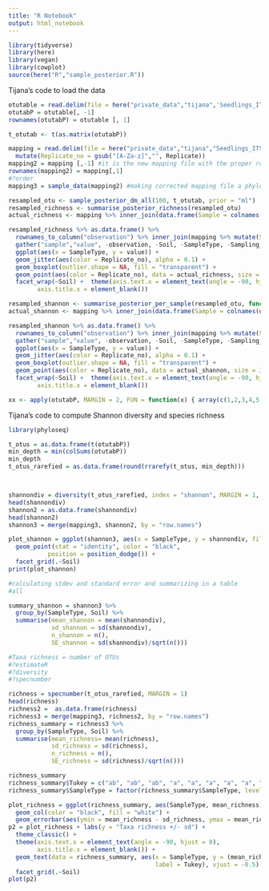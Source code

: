 ```yaml
---
title: "R Notebook"
output: html_notebook
---
```

```r
library(tidyverse)
library(here)
library(vegan)
library(cowplot)
source(here("R","sample_posterior.R"))
```
Tijana's code to load the data
```r
otutable = read.delim(file = here("private_data","tijana",'Seedlings_ITS2_otutab_ALL.csv'), sep = "\t") #reading the data I want to use
otutabP = otutable[, -1]
rownames(otutabP) = otutable [, 1]

t_otutab <- t(as.matrix(otutabP))

mapping = read.delim(file = here("private_data","tijana","Seedlings_ITS2_year1_mapping.csv"), sep = ",") %>%
  mutate(Replicate_no = gsub("[A-Za-z]","", Replicate))
mapping2 = mapping [,-1] #it is the new mapping file with the proper row names, same as in previous case, here we added names from the mapping
rownames(mapping2) = mapping[,1]
#?order
mapping3 = sample_data(mapping2) #making corrected mapping file a phyloseq object

```

```r
resampled_otu <- sample_posterior_dm_all(100, t_otutab, prior = "ml") 
resampled_richness <- summarise_posterior_richness(resampled_otu)
actual_richness <- mapping %>% inner_join(data.frame(Sample = colnames(otutabP), value = specnumber(otutabP, MARGIN = 2)), by = c("Sample" = "Sample"))

resampled_richness %>% as.data.frame() %>%
  rownames_to_column("observation") %>% inner_join(mapping %>% mutate(Sample = as.character(Sample)), by =c("observation" = "Sample")) %>%
  gather("sample","value", -observation, -Soil, -SampleType, -Sampling_time, -Replicate, - SoilSample, -Replicate_no) %>%
  ggplot(aes(x = SampleType, y = value)) + 
  geom_jitter(aes(color = Replicate_no), alpha = 0.1) +
  geom_boxplot(outlier.shape = NA, fill = "transparent") + 
  geom_point(aes(color = Replicate_no), data = actual_richness, size = 3) +
  facet_wrap(~Soil) +  theme(axis.text.x = element_text(angle = -90, hjust = 0),
        axis.title.x = element_blank())
```

```r
resampled_shannon <- summarise_posterior_per_sample(resampled_otu, function(x) {diversity(x, index = "shannon", MARGIN = 1)})
actual_shannon <- mapping %>% inner_join(data.frame(Sample = colnames(otutabP), value = diversity(otutabP, index = "shannon", MARGIN = 2)), by = c("Sample" = "Sample"))

resampled_shannon %>% as.data.frame() %>%
  rownames_to_column("observation") %>% inner_join(mapping %>% mutate(Sample = as.character(Sample)), by =c("observation" = "Sample")) %>%
  gather("sample","value", -observation, -Soil, -SampleType, -Sampling_time, -Replicate, - SoilSample, -Replicate_no) %>%
  ggplot(aes(x = SampleType, y = value)) + 
  geom_jitter(aes(color = Replicate_no), alpha = 0.1) +
  geom_boxplot(outlier.shape = NA, fill = "transparent") + 
  geom_point(aes(color = Replicate_no), data = actual_shannon, size = 3) +
  facet_wrap(~Soil) +  theme(axis.text.x = element_text(angle = -90, hjust = 0),
        axis.title.x = element_blank())
```



```r
xx <- apply(otutabP, MARGIN = 2, FUN = function(x) { array(c(1,2,3,4,5,6), dim = c(2,3))}) %>% array(c(2,3,60))
```


Tijana's code to compute Shannon diversity and species richness

```r
library(phyloseq)

t_otus = as.data.frame(t(otutabP))
min_depth = min(colSums(otutabP))
min_depth
t_otus_rarefied = as.data.frame(round(rrarefy(t_otus, min_depth)))



shannondiv = diversity(t_otus_rarefied, index = "shannon", MARGIN = 1, base = exp(1))
head(shannondiv)
shannon2 = as.data.frame(shannondiv)
head(shannon2)
shannon3 = merge(mapping3, shannon2, by = "row.names")

plot_shannon = ggplot(shannon3, aes(x = SampleType, y = shannondiv, fill = Soil)) +
  geom_point(stat = "identity", color = "black",
           position = position_dodge()) +
  facet_grid(.~Soil)
print(plot_shannon)

#calculating stdev and standard error and summarizing in a table
#all

summary_shannon = shannon3 %>%
  group_by(SampleType, Soil) %>%
  summarise(mean_shannon = mean(shannondiv),
            sd_shannon = sd(shannondiv),
            n_shannon = n(), 
            SE_shannon = sd(shannondiv)/sqrt(n()))

#Taxa richness = number of OTUs 
#?estimateR
#?diversity
#?specnumber

richness = specnumber(t_otus_rarefied, MARGIN = 1)
head(richness)
richness2 =  as.data.frame(richness)
richness3 = merge(mapping3, richness2, by = "row.names")
richness_summary = richness3 %>%
  group_by(SampleType, Soil) %>%
  summarise(mean_richness= mean(richness),
            sd_richness = sd(richness),
            n_richness = n(), 
            SE_richness = sd(richness)/sqrt(n()))

richness_summary
richness_summary$Tukey = c("ab", "ab", "ab", "a", "a", "a", "a", "a", "a", "b", "b", "b")
richness_summary$SampleType = factor(richness_summary$SampleType, levels = c("Control", "Bulk", "Rhizosphere", "Roots"))

plot_richness = ggplot(richness_summary, aes(SampleType, mean_richness), fill = "white") + 
  geom_col(color = "black", fill = "white") +
  geom_errorbar(aes(ymin = mean_richness - sd_richness, ymax = mean_richness + sd_richness), width = 0.2)
p2 = plot_richness + labs(y = "Taxa richness +/- sd") +
  theme_classic() +
  theme(axis.text.x = element_text(angle = -90, hjust = 0),
        axis.title.x = element_blank()) +
  geom_text(data = richness_summary, aes(x = SampleType, y = (mean_richness + sd_richness), 
                                         label = Tukey), vjust = -0.5) +
  facet_grid(.~Soil)
plot(p2)
```


